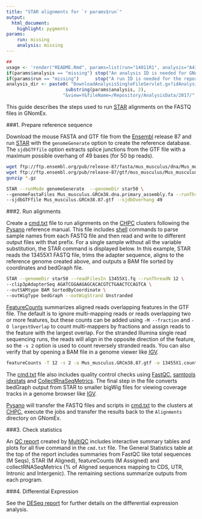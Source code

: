 ```yaml
---
title: "STAR alignments for `r params$run`"
output:
  html_document:
    highlight: pygments
params:
    run: missing
    analysis: missing
---
```


```r
##
usage <- 'render("README.Rmd", params=list(run="14011R1", analysis="A4124"))'
if(params$analysis == "missing") stop("An analysis ID is needed for GNomEx file links.  Usage: ", usage)
if(params$run == "missing")      stop("A run ID is needed for the report title.  Usage: ", usage)
analysis_dir <- paste0( "DownloadAnalysisSingleFileServlet.gx?idAnalysis=",
                      substring(params$analysis, 2),
                     "&view=Y&fileName=/Repository/AnalysisData/2017/", params$analysis)
```

This guide describes the steps used to run [STAR] alignments on the FASTQ files in GNomEx.

###1. Prepare reference sequence

Download the mouse FASTA and GTF file from the [Ensembl] release 87 and run [STAR]
with the `genomeGenerate` option to create the reference database.  The
`sjdbGTFfile` option extracts splice junctions from the GTF file with a maximum
possible overhang of 49 bases (for 50 bp reads).

```bash
wget ftp://ftp.ensembl.org/pub/release-87/fasta/mus_musculus/dna/Mus_musculus.GRCm38.dna.primary_assembly.fa.gz
wget ftp://ftp.ensembl.org/pub/release-87/gtf/mus_musculus/Mus_musculus.GRCm38.87.gtf.gz
gunzip *.gz

STAR --runMode genomeGenerate  --genomeDir star50 \
--genomeFastaFiles Mus_musculus.GRCm38.dna.primary_assembly.fa --runThreadN 12 \
--sjdbGTFfile Mus_musculus.GRCm38.87.gtf --sjdbOverhang 49
```

###2. Run alignments

Create a [cmd.txt] file to run alignments on the [CHPC] clusters following the
[Pysano] reference manual.  This file includes [shell] commands to parse sample
names from each FASTQ file and then read and write to different output files
with that prefix. For a single sample without all the variable substitution, the
STAR command is displayed below.  In this example, STAR reads the 13455X1 FASTQ
file, trims the adapter sequence, aligns to the reference genome created
above, and outputs a BAM file sorted by coordinates and bedGraph file.

```bash
STAR --genomeDir star50 --readFilesIn 13455X1.fq --runThreadN 12 \
--clip3pAdapterSeq AGATCGGAAGAGCACACGTCTGAACTCCAGTCA \
--outSAMtype BAM SortedByCoordinate \
--outWigType bedGraph --outWigStrand Unstranded
```

[FeatureCounts] summarizes aligned reads overlapping features in the GTF file.
The default is to ignore multi-mapping reads or reads overlapping two or more
features, but these counts can be added using `-M --fraction` and `-O largestOverlap`
to count multi-mappers by fractions and assign reads to the
feature with the largest overlap. For the stranded Illumina single read
sequencing runs,  the reads will align in the opposite direction of the feature,
so the `-s 2` option is used to count reversely stranded reads. You can also
verify that by opening a BAM file in a genome viewer like [IGV].

```bash
featureCounts -T 12 -s 2 -a Mus_musculus.GRCm38.87.gtf -o 13455X1.counts 13455X1.bam
```

The [cmd.txt] file also includes quality control checks using [FastQC],
[samtools idxstats] and [CollectRnaSeqMetrics]. The final step in the file
converts bedGraph output from STAR to smaller bigWig files for viewing coverage
tracks in a genome browser like [IGV].

[Pysano] will transfer the FASTQ files and scripts in [cmd.txt] to the clusters
at [CHPC], execute the jobs and transfer the results back to the `Alignments`
directory on GNomEx.

###3. Check statistics

An [QC report] created by [MultiQC] includes interactive summary tables and
plots for all five command in the `cmd.txt` file.   The General
Statistics table at the top of the report includes summaries from FastQC like
total sequences (M Seqs), STAR (M Aligned), featureCounts (M Assigned) and
collectRNASeqMetrics (% of Aligned sequences mapping to CDS, UTR, Intronic and
Intergenic).   The remaining sections summarize outputs from each program.


###4. Differential Expression

See the [DESeq report] for further details on the differential expression analysis.

<br>

[RSEM]: https://github.com/deweylab/RSEM
[Ensembl]: http://uswest.ensembl.org/info/data/ftp/index.html
[IGV]: http://software.broadinstitute.org/software/igv/
[STAR]: https://github.com/alexdobin/STAR
[featureCounts]: http://bioinf.wehi.edu.au/featureCounts/
[FastQC]: http://www.bioinformatics.babraham.ac.uk/projects/fastqc/
[Pysano]: http://healthcare.utah.edu/huntsmancancerinstitute/research/shared-resources/center-managed/bioinformatics/pysano
[CHPC]: https://www.chpc.utah.edu/
[shell]: http://tldp.org/LDP/abs/html/index.html
[CollectRnaSeqMetrics]: https://broadinstitute.github.io/picard/command-line-overview.html#CollectRnaSeqMetrics
[samtools idxstats]: http://www.htslib.org/
[MultiQC]: http://multiqc.info/
[cmd.txt]: `r analysis_dir`/cmd.txt
[QC report]: `r analysis_dir`/multiqc_report.html
[DESeq report]: `r analysis_dir`/DESeq.html

